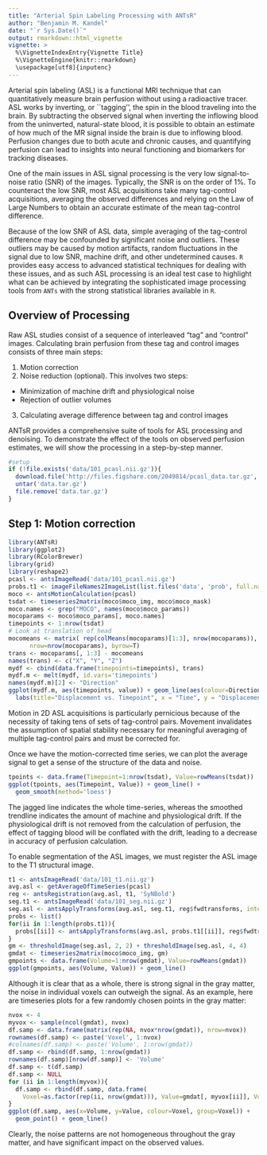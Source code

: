 ```yaml
---
title: "Arterial Spin Labeling Processing with ANTsR"
author: "Benjamin M. Kandel"
date: "`r Sys.Date()`"
output: rmarkdown::html_vignette
vignette: >
  %\VignetteIndexEntry{Vignette Title}
  %\VignetteEngine{knitr::rmarkdown}
  \usepackage[utf8]{inputenc}
---
```


Arterial spin labeling (ASL) is a functional MRI technique that can quantitatively measure brain perfusion without using a radioactive tracer.  ASL works by inverting, or ``tagging'', the spin in the blood traveling into the brain.  By subtracting the observed signal when inverting the inflowing blood from the uninverted, natural-state blood, it is possible to obtain an estimate of how much of the MR signal inside the brain is due to inflowing blood. Perfusion changes due to both acute and chronic causes, and quantifying perfusion can lead to insights into neural functioning and biomarkers for tracking diseases.

One of the main issues in ASL signal processing is the very low signal-to-noise ratio (SNR) of the images.  Typically, the SNR is on the order of 1%.  To counteract the low SNR, most ASL acquisitions take many tag-control acquisitions, averaging the observed differences and relying on the Law of Large Numbers to obtain an accurate estimate of the mean tag-control difference.

Because of the low SNR of ASL data, simple averaging of the tag-control difference may be confounded by significant noise and outliers. These outliers may be caused by motion artifacts, random fluctuations in the signal due to low SNR, machine drift, and other undetermined causes.  `R` provides easy access to advanced statistical techniques for dealing with these issues, and as such ASL processing is an ideal test case to highlight what can be achieved by integrating the sophisticated image processing tools from `ANTs`  with the strong statistical libraries available in `R`.


## Overview of Processing
Raw ASL studies consist of a sequence of interleaved "tag" and "control" images.  Calculating brain perfusion from these tag and control images consists of three main steps:

1. Motion correction
2. Noise reduction (optional).  This involves two steps:
 + Minimization of machine drift and physiological noise
 + Rejection of outlier volumes
3. Calculating average difference between tag and control images

ANTsR provides a comprehensive suite of tools for ASL processing and denoising.  To demonstrate the effect of the tools on observed perfusion estimates, we will show the processing in a step-by-step manner.

```r
#setup
if (!file.exists('data/101_pcasl.nii.gz')){
  download.file('http://files.figshare.com/2049814/pcasl_data.tar.gz', 'data.tar.gz')
  untar('data.tar.gz')
  file.remove('data.tar.gz')
}
```

## Step 1: Motion correction
```r
library(ANTsR)
library(ggplot2)
library(RColorBrewer)
library(grid)
library(reshape2)
pcasl <- antsImageRead('data/101_pcasl.nii.gz')
probs.t1 <- imageFileNames2ImageList(list.files('data', 'prob', full.names=T))
moco <- antsMotionCalculation(pcasl)
tsdat <- timeseries2matrix(moco$moco_img, moco$moco_mask)
moco.names <- grep("MOCO", names(moco$moco_params))
mocoparams <- moco$moco_params[, moco.names]
timepoints <- 1:nrow(tsdat)
# Look at translation of head
mocomeans <- matrix( rep(colMeans(mocoparams)[1:3], nrow(mocoparams)),
      nrow=nrow(mocoparams), byrow=T)
trans <- mocoparams[, 1:3] - mocomeans
names(trans) <- c("X", "Y", "Z")
mydf <- cbind(data.frame(timepoints=timepoints), trans)
mydf.m <- melt(mydf, id.vars='timepoints')
names(mydf.m)[2] <- "Direction"
ggplot(mydf.m, aes(timepoints, value)) + geom_line(aes(colour=Direction)) +
  labs(title="Displacement vs. Timepoint", x = "Time", y = "Displacement")
```

Motion in 2D ASL acquisitions is particularly pernicious because of the
necessity of taking tens of sets of tag-control pairs.  Movement invalidates
the assumption of spatial stability necessary for meaningful averaging of
multiple tag-control pairs and must be corrected for.


Once we have the motion-corrected time series, we can plot the average signal
to get a sense of the structure of the data and noise.
```r
tpoints <- data.frame(Timepoint=1:nrow(tsdat), Value=rowMeans(tsdat))
ggplot(tpoints, aes(Timepoint, Value)) + geom_line() +
  geom_smooth(method='loess')
```

The jagged line indicates the whole time-series, whereas the smoothed
trendline indicates the amount of machine and physiological drift.  If the
physiological drift is not removed from the calculation of perfusion, the
effect of tagging blood will be conflated with the drift, leading to a decrease
in accuracy of perfusion calculation.

To enable segmentation of the ASL images, we must register the ASL image to the T1 structural image.
```r
t1 <- antsImageRead('data/101_t1.nii.gz')
avg.asl <- getAverageOfTimeSeries(pcasl)
reg <- antsRegistration(avg.asl, t1, 'SyNBold')
seg.t1 <- antsImageRead('data/101_seg.nii.gz')
seg.asl <- antsApplyTransforms(avg.asl, seg.t1, reg$fwdtransforms, interpolator='MultiLabel')
probs <- list()
for(ii in 1:length(probs.t1)){
  probs[[ii]] <- antsApplyTransforms(avg.asl, probs.t1[[ii]], reg$fwdtransforms)
}
gm <- thresholdImage(seg.asl, 2, 2) + thresholdImage(seg.asl, 4, 4)
gmdat <- timeseries2matrix(moco$moco_img, gm)
gmpoints <- data.frame(Volume=1:nrow(gmdat), Value=rowMeans(gmdat))
ggplot(gmpoints, aes(Volume, Value)) + geom_line()
```


Although it is clear that as a whole, there is strong signal in the gray matter, the noise in individual voxels can outweigh the signal.  As an example, here are timeseries plots for a few randomly chosen points in the gray matter:
```r
nvox <- 4
myvox <- sample(ncol(gmdat), nvox)
df.samp <- data.frame(matrix(rep(NA, nvox*nrow(gmdat)), nrow=nvox))
rownames(df.samp) <- paste('Voxel', 1:nvox)
#colnames(df.samp) <- paste('Volume', 1:nrow(gmdat))
df.samp <- rbind(df.samp, 1:nrow(gmdat))
rownames(df.samp)[nrow(df.samp)] <- 'Volume'
df.samp <- t(df.samp)
df.samp <- NULL
for (ii in 1:length(myvox)){
  df.samp <- rbind(df.samp, data.frame(
    Voxel=as.factor(rep(ii, nrow(gmdat))), Value=gmdat[, myvox[ii]], Volume=1:nrow(gmdat)))
}
ggplot(df.samp, aes(x=Volume, y=Value, colour=Voxel, group=Voxel)) +
  geom_point() + geom_line()
```

Clearly, the noise patterns are not homogeneous throughout the gray matter, and have significant impact on the observed values.


